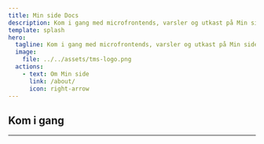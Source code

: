```yaml
---
title: Min side Docs
description: Kom i gang med microfrontends, varsler og utkast på Min side.
template: splash
hero:
  tagline: Kom i gang med microfrontends, varsler og utkast på Min side
  image:
    file: ../../assets/tms-logo.png
  actions:
    - text: Om Min side
      link: /about/
      icon: right-arrow
---
```



## Kom i gang

---

<LinkCard
  title="Microfrontends"
  href="microfrontends/microfrontend-ssr"
  description="Nå dine brukere med microfrontends"
/>
<LinkCard
  title="Varsler"
  href="varsler/start"
  description="Send varseler til brukere"
/>
<LinkCard
  title="Utkast"
  href="utkast"
  description="Gir brukeren mulighet til å fortsette utfyllingen av søknaden senere"
/>
